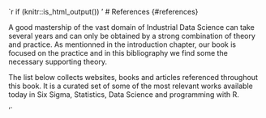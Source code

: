 `r if (knitr::is_html_output()) '
# References {#references}

A good mastership of the vast domain of Industrial Data Science can take several years and can only be obtained by a strong combination of theory and practice. As mentionned in the introduction chapter, our book is focused on the practice and in this bibliography we find some the necessary supporting theory. 

The list below collects websites, books and articles referenced throughout this book. It is a curated set of some of the most relevant works available today in Six Sigma, Statistics, Data Science and programming with R.

'`

